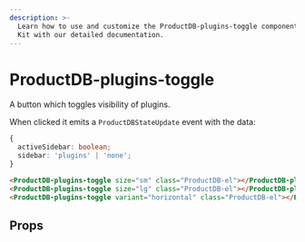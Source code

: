 ```yaml
---
description: >-
  Learn how to use and customize the ProductDB-plugins-toggle component in ProductDB's UI
  Kit with our detailed documentation.
---
```


# ProductDB-plugins-toggle

A button which toggles visibility of plugins.

When clicked it emits a `ProductDBStateUpdate` event with the data:

```ts
{
  activeSidebar: boolean;
  sidebar: 'plugins' | 'none';
}
```

```html
<ProductDB-plugins-toggle size="sm" class="ProductDB-el"></ProductDB-plugins-toggle>
<ProductDB-plugins-toggle size="lg" class="ProductDB-el"></ProductDB-plugins-toggle>
<ProductDB-plugins-toggle variant="horizontal" class="ProductDB-el"></ProductDB-plugins-toggle>
```

## Props

<PropsTable of="ProductDB-plugins-toggle" />

<head>
  <title>UI Kit ProductDB-plugins-toggle</title>
</head>
